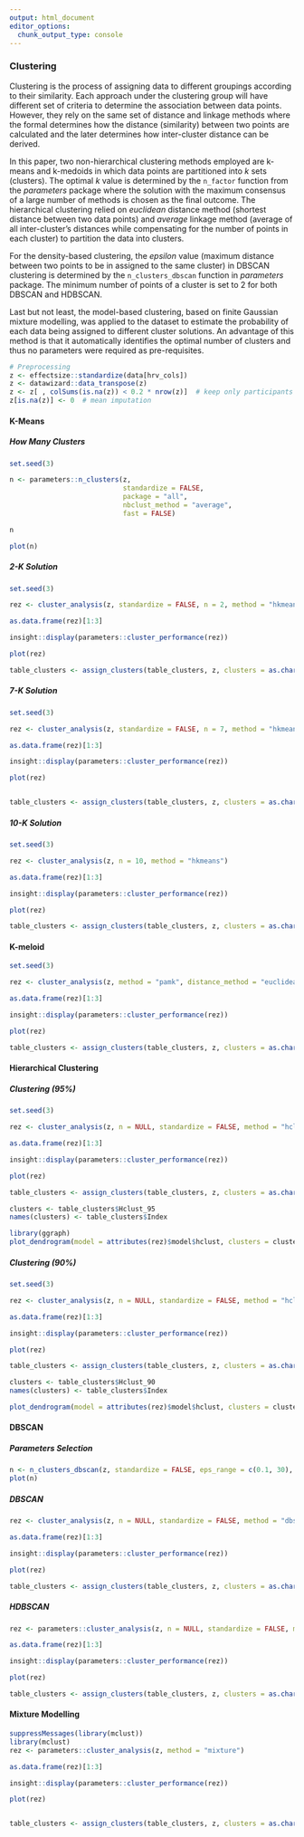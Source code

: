 ```yaml
---
output: html_document
editor_options: 
  chunk_output_type: console
---
```



### Clustering
Clustering is the process of assigning data to different groupings according to their similarity. Each approach under the clustering group will have different set of criteria to determine the association between data points. However, they rely on the same set of distance and linkage methods where the formal determines how the distance (similarity) between two points are calculated and the later determines how inter-cluster distance can be derived. 

In this paper, two non-hierarchical clustering methods employed are k-means and k-medoids in which data points are partitioned into *k* sets (clusters). The optimal *k* value is determined by the `n_factor` function from the *parameters* package where the solution with the maximum consensus of a large number of methods is chosen as the final outcome. The hierarchical clustering relied on *euclidean* distance method (shortest distance between two data points) and *average* linkage method (average of all inter-cluster's distances while compensating for the number of points in each cluster) to partition the data into clusters. 

For the density-based clustering, the *epsilon* value (maximum distance between two points to be in assigned to the same cluster) in DBSCAN clustering is determined by the `n_clusters_dbscan` function in *parameters* package. The minimum number of points of a cluster is set to 2 for both DBSCAN and HDBSCAN.

Last but not least, the model-based clustering, based on finite Gaussian mixture modelling, was applied to the dataset to estimate the probability of each data being assigned to different cluster solutions. An advantage of this method is that it automatically identifies the optimal number of clusters and thus no parameters were required as pre-requisites. 


```r
# Preprocessing
z <- effectsize::standardize(data[hrv_cols])
z <- datawizard::data_transpose(z)
z <- z[ , colSums(is.na(z)) < 0.2 * nrow(z)]  # keep only participants with few nans
z[is.na(z)] <- 0  # mean imputation
```


#### K-Means

##### How Many Clusters

```r
set.seed(3)

n <- parameters::n_clusters(z, 
                            standardize = FALSE, 
                            package = "all", 
                            nbclust_method = "average",
                            fast = FALSE)

n

plot(n)
```

##### 2-K Solution

```r
set.seed(3)

rez <- cluster_analysis(z, standardize = FALSE, n = 2, method = "hkmeans")

as.data.frame(rez)[1:3]

insight::display(parameters::cluster_performance(rez))

plot(rez)

table_clusters <- assign_clusters(table_clusters, z, clusters = as.character(predict(rez)), col = "Kmeans_2")
```

##### 7-K Solution

```r
set.seed(3)

rez <- cluster_analysis(z, standardize = FALSE, n = 7, method = "hkmeans")

as.data.frame(rez)[1:3]

insight::display(parameters::cluster_performance(rez))

plot(rez)


table_clusters <- assign_clusters(table_clusters, z, clusters = as.character(predict(rez)), col = "Kmeans_7")
```

##### 10-K Solution

```r
set.seed(3)

rez <- cluster_analysis(z, n = 10, method = "hkmeans")

as.data.frame(rez)[1:3]

insight::display(parameters::cluster_performance(rez))

plot(rez)

table_clusters <- assign_clusters(table_clusters, z, clusters = as.character(predict(rez)), col = "Kmeans_10")
```


#### K-meloid
```r
set.seed(3)

rez <- cluster_analysis(z, method = "pamk", distance_method = "euclidean")

as.data.frame(rez)[1:3]

insight::display(parameters::cluster_performance(rez))

plot(rez)

table_clusters <- assign_clusters(table_clusters, z, clusters = as.character(predict(rez)), col = "Kmeloid")
```

#### Hierarchical Clustering

##### Clustering (95\%)

```r
set.seed(3)

rez <- cluster_analysis(z, n = NULL, standardize = FALSE, method = "hclust", distance_method = "euclidean", hclust_method = "average", ci = 0.95, iterations = 2000)

as.data.frame(rez)[1:3]

insight::display(parameters::cluster_performance(rez))

plot(rez)

table_clusters <- assign_clusters(table_clusters, z, clusters = as.character(predict(rez)), col = "Hclust_95")
```



```r
clusters <- table_clusters$Hclust_95
names(clusters) <- table_clusters$Index

library(ggraph)
plot_dendrogram(model = attributes(rez)$model$hclust, clusters = clusters, ylim = -10, nudge_y = -0.05, angle = 90)
```

##### Clustering (90\%)

```r
set.seed(3)

rez <- cluster_analysis(z, n = NULL, standardize = FALSE, method = "hclust", distance_method = "euclidean", hclust_method = "average", ci = 0.90, iterations = 2000)

as.data.frame(rez)[1:3]

insight::display(parameters::cluster_performance(rez))

plot(rez)

table_clusters <- assign_clusters(table_clusters, z, clusters = as.character(predict(rez)), col = "Hclust_90")
```



```r
clusters <- table_clusters$Hclust_90
names(clusters) <- table_clusters$Index

plot_dendrogram(model = attributes(rez)$model$hclust, clusters = clusters, ylim = -10, nudge_y = -0.05, angle = 90,)
```

#### DBSCAN

##### Parameters Selection

```r
n <- n_clusters_dbscan(z, standardize = FALSE, eps_range = c(0.1, 30), min_size = 2, method = "kNN")
plot(n)
```

##### DBSCAN

```r
rez <- cluster_analysis(z, n = NULL, standardize = FALSE, method = "dbscan", dbscan_eps = 10, min_size = 2, borderPoints = TRUE)

as.data.frame(rez)[1:3]

insight::display(parameters::cluster_performance(rez))

plot(rez)

table_clusters <- assign_clusters(table_clusters, z, clusters = as.character(predict(rez)), col = "DBSCAN")
```

##### HDBSCAN

```r
rez <- parameters::cluster_analysis(z, n = NULL, standardize = FALSE, method = "hdbscan", min_size = 2)

as.data.frame(rez)[1:3]

insight::display(parameters::cluster_performance(rez))

plot(rez)

table_clusters <- assign_clusters(table_clusters, z, clusters = as.character(predict(rez)), col = "HDBSCAN")
```

#### Mixture Modelling


```r
suppressMessages(library(mclust))
library(mclust)
rez <- parameters::cluster_analysis(z, method = "mixture")

as.data.frame(rez)[1:3]

insight::display(parameters::cluster_performance(rez))

plot(rez)


table_clusters <- assign_clusters(table_clusters, z, clusters = as.character(predict(rez)), col = "Mixture")
```
